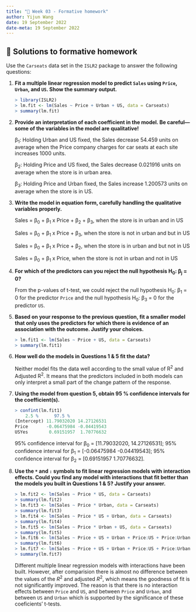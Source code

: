 ```yaml
---
title: "📝 Week 03 - Formative homework"
author: Yijun Wang
date: 19 September 2022
date-meta: 19 September 2022
---
```


##  🔑 Solutions to formative homework

Use the `Carseats` data set in the `ISLR2` package to answer the following questions:

1. **Fit a multiple linear regression model to predict `Sales` using `Price`, `Urban`, and `US`. Show the summary output.**

    ```r
    > library(ISLR2)
    > lm.fit <- lm(Sales ~ Price + Urban + US, data = Carseats)
    > summary(lm.fit)
    ``` 

2. **Provide an interpretation of each coefficient in the model. Be careful—some of the variables in the model are qualitative!**
   
   β<sub>1</sub>: Holding Urban and US fixed, the Sales decrease 54.459 units on average when the Price company charges for car seats at each site increases 1000 units.

   β<sub>2</sub>: Holding Price and US fixed, the Sales decrease 0.021916 units on average when the store is in urban area.

   β<sub>3</sub>: Holding Price and Urban fixed, the Sales increase 1.200573 units on average when the store is in US.

3. **Write the model in equation form, carefully handling the qualitative variables properly.**
   
   Sales = β<sub>0</sub> + β<sub>1</sub> x Price + β<sub>2</sub> + β<sub>3</sub>, when the store is in urban and in US

   Sales = β<sub>0</sub> + β<sub>1</sub> x Price + β<sub>3</sub>, when the store is not in urban and but in US

   Sales = β<sub>0</sub> + β<sub>1</sub> x Price + β<sub>2</sub>, when the store is in urban and but not in US

   Sales = β<sub>0</sub> + β<sub>1</sub> x Price, when the store is not in urban and not in US

4. **For which of the predictors can you reject the null hypothesis H<sub>0</sub>: β<sub>j</sub> = 0?**

   From the p-values of t-test, we could reject the null hypothesis H<sub>0</sub>: β<sub>1</sub> = 0 for the predictor `Price` and the null hypothesis H<sub>0</sub>: β<sub>3</sub> = 0 for the predictor `US`. 

5. **Based on your response to the previous question, fit a smaller model that only uses the predictors for which there is evidence of an association with the outcome. Justify your choices.**

    ```r
    > lm.fit1 <- lm(Sales ~ Price + US, data = Carseats)
    > summary(lm.fit1)
    ``` 

6. **How well do the models in Questions 1 & 5 fit the data?**

   Neither model fits the data well according to the small value of R<sup>2</sup> and Adjusted R<sup>2</sup>. It means that the predictors included in both models can only interpret a small part of the change pattern of the response. 

7. **Using the model from question 5, obtain 95 % confidence intervals for the coefficient(s).**
   
    ```r
    > confint(lm.fit1)
        2.5 %      97.5 %
    (Intercept) 11.79032020 14.27126531
    Price       -0.06475984 -0.04419543
    USYes        0.69151957  1.70776632
    ``` 

    95% confidence interval for β<sub>0</sub> = [11.79032020, 14.27126531]; 95% confidence interval for β<sub>1</sub> = [-0.06475984 -0.04419543]; 95% confidence interval for β<sub>2</sub> = [0.69151957  1.70776632].

8. **Use the `*` and `:` symbols to fit linear regression models with interaction effects. Could you find any model with interactions that fit better than the models you built in Questions 1 & 5? Justify your answer.**

    ```r
    > lm.fit2 <- lm(Sales ~ Price * US, data = Carseats)
    > summary(lm.fit2)
    > lm.fit3 <- lm(Sales ~ Price * Urban, data = Carseats)
    > summary(lm.fit3)
    > lm.fit4 <- lm(Sales ~ Price * US + Urban, data = Carseats)
    > summary(lm.fit4)
    > lm.fit5 <- lm(Sales ~ Price * Urban + US, data = Carseats)
    > summary(lm.fit5)
    > lm.fit6 <- lm(Sales ~ Price + US + Urban + Price:US + Price:Urban, data = Carseats)
    > summary(lm.fit6)
    > lm.fit7 <- lm(Sales ~ Price + US + Urban + Price:US + Price:Urban + Urban:US, data = Carseats)
    > summary(lm.fit7)
    ``` 

    Different multiple linear regression models with interactions have been built. However, after comparision there is almost no difference between the values of the $R^2$ and adjusted $R^2$, which means the goodness of fit is not significantly improved. The reason is that there is no interaction effects between `Price` and `US`, and between `Price` and `Urban`, and between `US` and `Urban` which is supported by the significance of these coeficients' t-tests.